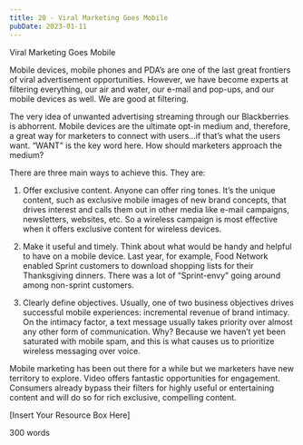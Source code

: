 ```yaml
---
title: 20 - Viral Marketing Goes Mobile
pubDate: 2023-01-11
---
```


Viral Marketing Goes Mobile

Mobile devices, mobile phones and PDA’s are one of the last great frontiers of viral advertisement opportunities. However, we have become experts at filtering everything, our air and water, our e-mail and pop-ups, and our mobile devices as well. We are good at filtering.

The very idea of unwanted advertising streaming through our Blackberries is abhorrent. Mobile devices are the ultimate opt-in medium and, therefore, a great way for marketers to connect with users…if that’s what the users want. “WANT” is the key word here. How should marketers approach the medium? 

There are three main ways to achieve this. They are:

1.	Offer exclusive content. Anyone can offer ring tones. It’s the unique content, such as exclusive mobile images of new brand concepts, that drives interest and calls them out in other media like e-mail campaigns, newsletters, websites, etc. So a wireless campaign is most effective when it offers exclusive content for wireless devices. 

2.	Make it useful and timely. Think about what would be handy and helpful to have on a mobile device. Last year, for example, Food Network enabled Sprint customers to download shopping lists for their Thanksgiving dinners. There was a lot of “Sprint-envy” going around among non-sprint customers. 

3.	Clearly define objectives. Usually, one of two business objectives drives successful mobile experiences: incremental revenue of brand intimacy. On the intimacy factor, a text message usually takes priority over almost any other form of communication. Why? Because we haven’t yet been saturated with mobile spam, and this is what causes us to prioritize wireless messaging over voice.

Mobile marketing has been out there for a while but we marketers have new territory to explore. Video offers fantastic opportunities for engagement. Consumers already bypass their filters for highly useful or entertaining content and will do so for rich exclusive, compelling content. 

[Insert Your Resource Box Here]

300 words
